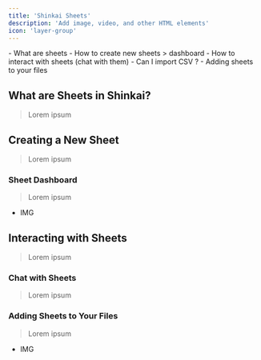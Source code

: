 ```yaml
---
title: 'Shinkai Sheets'
description: 'Add image, video, and other HTML elements'
icon: 'layer-group'
---
```


<Tip>
- What are sheets 
- How to create new sheets > dashboard
- How to interact with sheets (chat with them)
- Can I import CSV ? 
- Adding sheets to your files
</Tip>


## What are Sheets in Shinkai?

> Lorem ipsum

## Creating a New Sheet
> Lorem ipsum

### Sheet Dashboard
> Lorem ipsum

- IMG

## Interacting with Sheets
> Lorem ipsum

### Chat with Sheets
> Lorem ipsum

### Adding Sheets to Your Files

> Lorem ipsum

- IMG
